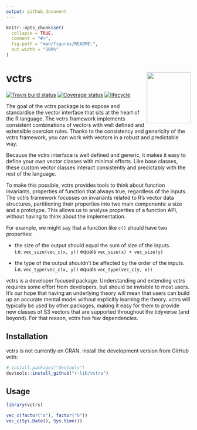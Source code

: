 ```yaml
---
output: github_document
---
```


<!-- README.md is generated from README.Rmd. Please edit that file -->

```r
knitr::opts_chunk$set(
  collapse = TRUE,
  comment = "#>",
  fig.path = "man/figures/README-",
  out.width = "100%"
)
```

# vctrs <img src="man/figures/logo.png" align="right" width=120 height=139 alt="" />

[![Travis build status](https://travis-ci.org/r-lib/vctrs.svg?branch=master)](https://travis-ci.org/r-lib/vctrs)
[![Coverage status](https://codecov.io/gh/r-lib/vctrs/branch/master/graph/badge.svg)](https://codecov.io/github/r-lib/vctrs?branch=master)
[![lifecycle](https://img.shields.io/badge/lifecycle-experimental-orange.svg)](https://www.tidyverse.org/lifecycle/#experimental)

The goal of the vctrs package is to expose and standardise the vector interface that sits at the heart of the R language. The vctrs framework implements consistent combinations of vectors with well defined and extensible coercion rules. Thanks to the consistency and genericity of the vctrs framework, you can work with vectors in a robust and predictable way.

Because the vctrs interface is well defined and generic, it makes it easy to define your own vector classes with minimal efforts. Like base classes, these custom vector classes interact consistently and predictably with the rest of the language.

To make this possible, vctrs provides tools to think about function invariants, properties of function that always true, regardless of the inputs. The vctrs framework focusses on invariants related to R's vector data structures, partitioning their properties into two main components: a size and a prototype. This allows us to analyse properties of a function API, without having to think about the implementation.

For example, we might say that a function like `c()` should have two properties: 

* the size of the output should equal the sum of size of the inputs.
  i.e. `vec_size(vec_c(x, y))` equals `vec_size(x) + vec_size(y)`

* the type of the output shouldn't be affected by the order of the inputs.
  i.e. `vec_type(vec_c(x, y))` equals `vec_type(vec_c(y, x))`

vctrs is a developer focused package. Understanding and extending vctrs requires some effort from developers, but should be invisible to most users. It's our hope that having an underlying theory will mean that users can build up an accurate mental model without explicitly learning the theory. vctrs will typically be used by other packages, making it easy for them to provide new classes of S3 vectors that are supported throughout the tidyverse (and beyond). For that reason, vctrs has few dependencies.

## Installation

vctrs is not currently on CRAN. Install the development version from GitHub with:

```r
# install.packages("devtools")
devtools::install_github("r-lib/vctrs")
```

## Usage

```r
library(vctrs)

vec_c(factor("a"), factor("b"))
vec_c(Sys.Date(), Sys.time())
```
